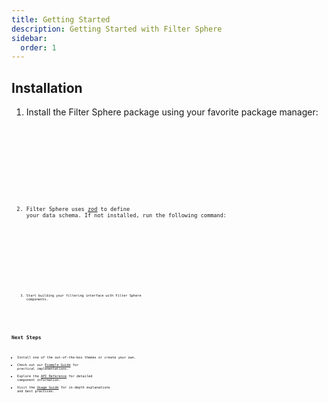 ```yaml
---
title: Getting Started
description: Getting Started with Filter Sphere
sidebar:
  order: 1
---
```


## Installation


<Steps>

1. Install the Filter Sphere package using your favorite package manager:

   <Tabs syncKey="package-manager">
     <TabItem label="pnpm">
       <Code lang="bash" code="pnpm add @fn-sphere/filter" />
     </TabItem>
     <TabItem label="npm">
       <Code lang="bash" code="npm install @fn-sphere/filter" />
     </TabItem>
     <TabItem label="yarn">
       <Code lang="bash" code="yarn add @fn-sphere/filter" />
     </TabItem>
   </Tabs>

1. Filter Sphere uses [zod](https://zod.dev/) to define your data schema. If not installed, run the following command:

   <Tabs syncKey="package-manager">
     <TabItem label="pnpm">
       <Code lang="bash" code="pnpm add zod" />
     </TabItem>
     <TabItem label="npm">
       <Code lang="bash" code="npm install zod" />
     </TabItem>
     <TabItem label="yarn">
       <Code lang="bash" code="yarn add zod" />
     </TabItem>
   </Tabs>

1. Start building your filtering interface with Filter Sphere components.

</Steps>

## Next Steps

- Install one of the out-of-the-box themes or create your own.
- Check out our [Example Guide](/guides/example) for practical implementations.
- Explore the [API Reference](/reference) for detailed component information.
- Visit the [Usage Guide](/usage) for in-depth explanations and best practices.
